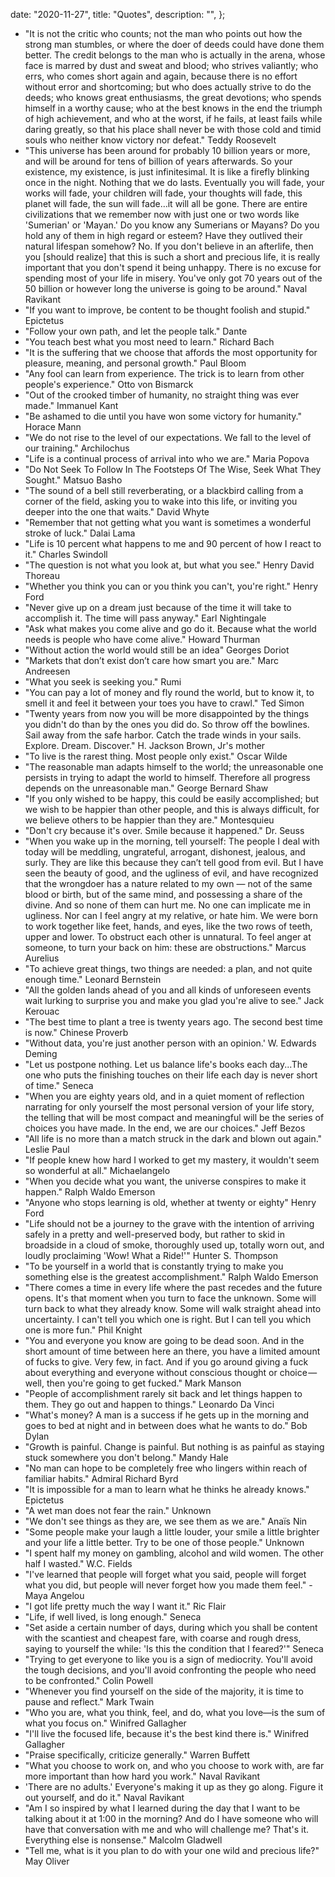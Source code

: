 
  date: "2020-11-27",
  title: "Quotes",
  description: "",
};


- "It is not the critic who counts; not the man who points out how the strong man stumbles, or where the doer of deeds could have done them better. The credit belongs to the man who is actually in the arena, whose face is marred by dust and sweat and blood; who strives valiantly; who errs, who comes short again and again, because there is no effort without error and shortcoming; but who does actually strive to do the deeds; who knows great enthusiasms, the great devotions; who spends himself in a worthy cause; who at the best knows in the end the triumph of high achievement, and who at the worst, if he fails, at least fails while daring greatly, so that his place shall never be with those cold and timid souls who neither know victory nor defeat." Teddy Roosevelt
- "This universe has been around for probably 10 billion years or more, and will be around for tens of billion of years afterwards. So your existence, my existence, is just infinitesimal. It is like a firefly blinking once in the night. Nothing that we do lasts. Eventually you will fade, your works will fade, your children will fade, your thoughts will fade, this planet will fade, the sun will fade…it will all be gone. There are entire civilizations that we remember now with just one or two words like 'Sumerian' or 'Mayan.' Do you know any Sumerians or Mayans? Do you hold any of them in high regard or esteem? Have they outlived their natural lifespan somehow? No. If you don't believe in an afterlife, then you [should realize] that this is such a short and precious life, it is really important that you don't spend it being unhappy. There is no excuse for spending most of your life in misery. You've only got 70 years out of the 50 billion or however long the universe is going to be around." Naval Ravikant
- "If you want to improve, be content to be thought foolish and stupid." Epictetus
- "Follow your own path, and let the people talk." Dante
- "You teach best what you most need to learn." Richard Bach
- "It is the suffering that we choose that affords the most opportunity for pleasure, meaning, and personal growth." Paul Bloom
- "Any fool can learn from experience. The trick is to learn from other people's experience." Otto von Bismarck
- "Out of the crooked timber of humanity, no straight thing was ever made." Immanuel Kant
- "Be ashamed to die until you have won some victory for humanity." Horace Mann
- "We do not rise to the level of our expectations. We fall to the level of our training." Archilochus
- "Life is a continual process of arrival into who we are." Maria Popova
- "Do Not Seek To Follow In The Footsteps Of The Wise, Seek What They Sought." Matsuo Basho
- "The sound of a bell still reverberating, or a blackbird calling from a corner of the field, asking you to wake into this life, or inviting you deeper into the one that waits." David Whyte
- "Remember that not getting what you want is sometimes a wonderful stroke of luck." Dalai Lama
- "Life is 10 percent what happens to me and 90 percent of how I react to it." Charles Swindoll
- "The question is not what you look at, but what you see." Henry David Thoreau
- "Whether you think you can or you think you can't, you're right." Henry Ford
- "Never give up on a dream just because of the time it will take to accomplish it. The time will pass anyway." Earl Nightingale
- "Ask what makes you come alive and go do it. Because what the world needs is people who have come alive." Howard Thurman
- "Without action the world would still be an idea" Georges Doriot
- "Markets that don’t exist don’t care how smart you are." Marc Andreesen
- "What you seek is seeking you." Rumi
- "You can pay a lot of money and fly round the world, but to know it, to smell it and feel it between your toes you have to crawl." Ted Simon
- "Twenty years from now you will be more disappointed by the things you didn't do than by the ones you did do. So throw off the bowlines. Sail away from the safe harbor. Catch the trade winds in your sails. Explore. Dream. Discover." H. Jackson Brown, Jr's mother
- "To live is the rarest thing. Most people only exist." Oscar Wilde
- "The reasonable man adapts himself to the world; the unreasonable one persists in trying to adapt the world to himself. Therefore all progress depends on the unreasonable man." George Bernard Shaw
- "If you only wished to be happy, this could be easily accomplished; but we wish to be happier than other people, and this is always difficult, for we believe others to be happier than they are." Montesquieu
- "Don't cry because it's over. Smile because it happened." Dr. Seuss
- "When you wake up in the morning, tell yourself: The people I deal with today will be meddling, ungrateful, arrogant, dishonest, jealous, and surly. They are like this because they can’t tell good from evil. But I have seen the beauty of good, and the ugliness of evil, and have recognized that the wrongdoer has a nature related to my own — not of the same blood or birth, but of the same mind, and possessing a share of the divine. And so none of them can hurt me. No one can implicate me in ugliness. Nor can I feel angry at my relative, or hate him. We were born to work together like feet, hands, and eyes, like the two rows of teeth, upper and lower. To obstruct each other is unnatural. To feel anger at someone, to turn your back on him: these are obstructions." Marcus Aurelius
- "To achieve great things, two things are needed: a plan, and not quite enough time." Leonard Bernstein
- "All the golden lands ahead of you and all kinds of unforeseen events wait lurking to surprise you and make you glad you're alive to see." Jack Kerouac
- "The best time to plant a tree is twenty years ago. The second best time is now." Chinese Proverb
- "Without data, you're just another person with an opinion.' W. Edwards Deming
- "Let us postpone nothing. Let us balance life's books each day...The one who puts the finishing touches on their life each day is never short of time." Seneca
- "When you are eighty years old, and in a quiet moment of reflection narrating for only yourself the most personal version of your life story, the telling that will be most compact and meaningful will be the series of choices you have made. In the end, we are our choices." Jeff Bezos
- "All life is no more than a match struck in the dark and blown out again." Leslie Paul
- "If people knew how hard I worked to get my mastery, it wouldn't seem so wonderful at all." Michaelangelo
- "When you decide what you want, the universe conspires to make it happen." Ralph Waldo Emerson
- "Anyone who stops learning is old, whether at twenty or eighty" Henry Ford
- "Life should not be a journey to the grave with the intention of arriving safely in a pretty and well-preserved body, but rather to skid in broadside in a cloud of smoke, thoroughly used up, totally worn out, and loudly proclaiming 'Wow! What a Ride!'" Hunter S. Thompson
- "To be yourself in a world that is constantly trying to make you something else is the greatest accomplishment." Ralph Waldo Emerson
- "There comes a time in every life where the past recedes and the future opens. It's that moment when you turn to face the unknown. Some will turn back to what they already know. Some will walk straight ahead into uncertainty. I can't tell you which one is right. But I can tell you which one is more fun." Phil Knight
- "You and everyone you know are going to be dead soon. And in the short amount of time between here an there, you have a limited amount of fucks to give. Very few, in fact. And if you go around giving a fuck about everything and everyone without conscious thought or choice — well, then you're going to get fucked." Mark Manson
- "People of accomplishment rarely sit back and let things happen to them. They go out and happen to things." Leonardo Da Vinci
- "What's money? A man is a success if he gets up in the morning and goes to bed at night and in between does what he wants to do." Bob Dylan
- "Growth is painful. Change is painful. But nothing is as painful as staying stuck somewhere you don't belong." Mandy Hale
- "No man can hope to be completely free who lingers within reach of familiar habits." Admiral Richard Byrd
- "It is impossible for a man to learn what he thinks he already knows." Epictetus
- "A wet man does not fear the rain." Unknown
- "We don't see things as they are, we see them as we are." Anaïs Nin
- "Some people make your laugh a little louder, your smile a little brighter and your life a little better. Try to be one of those people." Unknown
- "I spent half my money on gambling, alcohol and wild women. The other half I wasted." W.C. Fields
- "I've learned that people will forget what you said, people will forget what you did, but people will never forget how you made them feel." -Maya Angelou
- "I got life pretty much the way I want it." Ric Flair
- "Life, if well lived, is long enough." Seneca
- "Set aside a certain number of days, during which you shall be content with the scantiest and cheapest fare, with coarse and rough dress, saying to yourself the while: 'Is this the condition that I feared?'" Seneca
- "Trying to get everyone to like you is a sign of mediocrity. You'll avoid the tough decisions, and you'll avoid confronting the people who need to be confronted." Colin Powell
- "Whenever you find yourself on the side of the majority, it is time to pause and reflect." Mark Twain
- "Who you are, what you think, feel, and do, what you love—is the sum of what you focus on." Winifred Gallagher
- "I'll live the focused life, because it's the best kind there is." Winifred Gallagher
- "Praise specifically, criticize generally." Warren Buffett
- "What you choose to work on, and who you choose to work with, are far more important than how hard you work." Naval Ravikant
- 'There are no adults.' Everyone's making it up as they go along. Figure it out yourself, and do it." Naval Ravikant
- "Am I so inspired by what I learned during the day that I want to be talking about it at 1:00 in the morning? And do I have someone who will have that conversation with me and who will challenge me? That's it. Everything else is nonsense." Malcolm Gladwell
- "Tell me, what is it you plan to do with your one wild and precious life?" May Oliver
